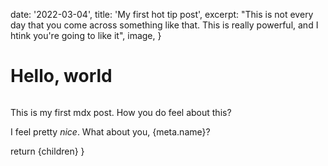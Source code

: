 
  date: '2022-03-04',
  title: 'My first hot tip post',
  excerpt:
    "This is not every day that you come across something like that. This is really powerful, and I htink you're going to like it",
  image,
}

# Hello, world

<Image src={image} alt="" />

This is my first mdx post. How you do feel about this?

I feel pretty _nice_. What about you, {meta.name}?

  return <MarkdownLayout>{children}</MarkdownLayout>
}
